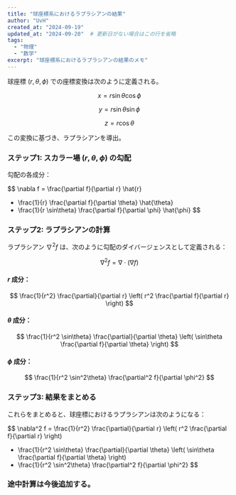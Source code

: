 ```yaml
---
title: "球座標系におけるラプラシアンの結果"
author: "UvH"
created_at: "2024-09-19"
updated_at: "2024-09-20"  # 更新日がない場合はこの行を省略
tags:
  - "物理"
  - "数学"
excerpt: "球座標系におけるラプラシアンの結果のメモ"
---
```


球座標 $(r, \theta, \phi)$ での座標変換は次のように定義される。

$$
x = r \sin\theta \cos\phi
$$

$$
y = r \sin\theta \sin\phi
$$

$$
z = r \cos\theta
$$

この変換に基づき、ラプラシアンを導出。

### ステップ1: スカラー場 $(r, \theta, \phi)$ の勾配

勾配の各成分：

$$
\nabla f = \frac{\partial f}{\partial r} \hat{r} 
+ \frac{1}{r} \frac{\partial f}{\partial \theta} \hat{\theta}
+ \frac{1}{r \sin\theta} \frac{\partial f}{\partial \phi} \hat{\phi}
$$

### ステップ2: ラプラシアンの計算

ラプラシアン $\nabla^2 f$ は、次のように勾配のダイバージェンスとして定義される：

$$
\nabla^2 f = \nabla \cdot (\nabla f)
$$

#### $r$ 成分：

$$
\frac{1}{r^2} \frac{\partial}{\partial r} \left( r^2 \frac{\partial f}{\partial r} \right)
$$

#### $\theta$ 成分：

$$
\frac{1}{r^2 \sin\theta} \frac{\partial}{\partial \theta} \left( \sin\theta \frac{\partial f}{\partial \theta} \right)
$$

#### $\phi$ 成分：

$$
\frac{1}{r^2 \sin^2\theta} \frac{\partial^2 f}{\partial \phi^2}
$$

### ステップ3: 結果をまとめる

これらをまとめると、球座標におけるラプラシアンは次のようになる：

$$
\nabla^2 f = \frac{1}{r^2} \frac{\partial}{\partial r} \left( r^2 \frac{\partial f}{\partial r} \right)
+ \frac{1}{r^2 \sin\theta} \frac{\partial}{\partial \theta} \left( \sin\theta \frac{\partial f}{\partial \theta} \right)
+ \frac{1}{r^2 \sin^2\theta} \frac{\partial^2 f}{\partial \phi^2}
$$


### 途中計算は今後追加する。